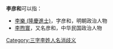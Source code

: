 '''李彦和'''可以指：
* [[李樂_(隆慶進士)|李樂 (隆慶進士)]]，字彦和，明朝政治人物
* [[李煦寰|李煦寰]]，又名彦和，中华民国政治人物
{{disambig}}

[[Category:三字李姓人名消歧义|Category:三字李姓人名消歧义]]